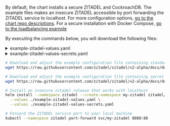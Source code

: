 
By default, the chart installs a secure ZITADEL and CockroachDB.
The example files makes an insecure ZITADEL accessible by port forwarding the ZITADEL service to localhost.
For more configuration options, [go to the chart repo descriptions](https://github.com/zitadel/zitadel-charts).
For a secure installation with Docker Compose, [go to the loadbalancing example](/docs/guides/operate/loadbalancing-example)

By executing the commands below, you will download the following files:

<details><summary>example-zitadel-values.yaml</summary>
    <CodeBlock language="yaml">{ExampleZITADELValuesSource}</CodeBlock>
</details>
<details><summary>example-zitadel-values-secrets.yaml</summary>
    <CodeBlock language="yaml">{ExampleZITADELValuesSecretsSource}</CodeBlock>
</details>

```bash
# Download and adjust the example configuration file containing standard configuration
wget https://raw.githubusercontent.com/zitadel/zitadel/v2-alpha/docs/docs/guides/operate/configure/example-zitadel-values.yaml

# Download and adjust the example configuration file containing secret configuration
wget https://raw.githubusercontent.com/zitadel/zitadel/v2-alpha/docs/docs/guides/operate/configure/example-zitadel-values-secrets.yaml

# Install an insecure zitadel release that works with localhost
helm install --namespace zitadel --create-namespace my-zitadel zitadel/zitadel \
  --values ./example-zitadel-values.yaml \
  --values ./example-zitadel-values-secrets.yaml

# Forward the ZITADEL service port to your local machine
kubectl --namespace zitadel port-forward svc/my-zitadel 8080:80
```
